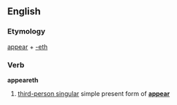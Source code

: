 ==English==

===Etymology===
[[appear]] + [[-eth]]

===Verb===
'''appeareth'''

# {{archaic}} [[third-person singular]] simple present form of '''[[appear]]'''